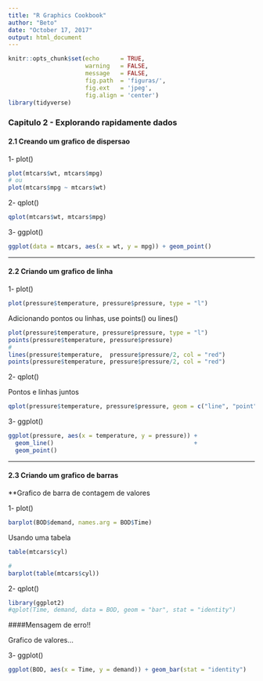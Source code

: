 ```yaml
---
title: "R Graphics Cookbook"
author: "Beto"
date: "October 17, 2017"
output: html_document
---
```


```r
knitr::opts_chunk$set(echo      = TRUE, 
                      warning   = FALSE, 
                      message   = FALSE, 
                      fig.path  = 'figuras/', 
                      fig.ext   = 'jpeg',
                      fig.align = 'center')
library(tidyverse)
```

### Capitulo 2 - Explorando rapidamente dados

#### 2.1 Creando um grafico de dispersao

1- plot()

```r
plot(mtcars$wt, mtcars$mpg)
# ou
plot(mtcars$mpg ~ mtcars$wt)
```

2- qplot()

```r
qplot(mtcars$wt, mtcars$mpg)
```

3- ggplot()

```r
ggplot(data = mtcars, aes(x = wt, y = mpg)) + geom_point()
```

---

#### 2.2 Criando um grafico de linha

1- plot()

```r
plot(pressure$temperature, pressure$pressure, type = "l")
```

Adicionando pontos ou linhas, use points() ou lines()

```r
plot(pressure$temperature, pressure$pressure, type = "l")
points(pressure$temperature, pressure$pressure)
#
lines(pressure$temperature,  pressure$pressure/2, col = "red")
points(pressure$temperature, pressure$pressure/2, col = "red")

```

2- qplot()

Pontos e linhas juntos

```r
qplot(pressure$temperature, pressure$pressure, geom = c("line", "point"))
```

3- ggplot()

```r
ggplot(pressure, aes(x = temperature, y = pressure)) +
  geom_line()                                        +
  geom_point()
```

---

#### 2.3 Criando um grafico de barras

**Grafico de barra de contagem de valores

1- plot()

```r
barplot(BOD$demand, names.arg = BOD$Time)
```

Usando uma tabela

```r
table(mtcars$cyl)

#
barplot(table(mtcars$cyl))
```

2- qplot()

```r
library(ggplot2)
#qplot(Time, demand, data = BOD, geom = "bar", stat = "identity")
```

####Mensagem de erro!!

Grafico de valores...

3- ggplot()

```r
ggplot(BOD, aes(x = Time, y = demand)) + geom_bar(stat = "identity")
```




